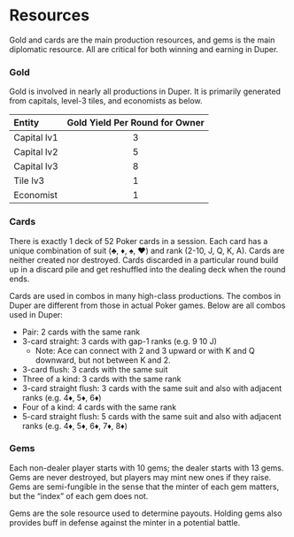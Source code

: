 # Resources

Gold and cards are the main production resources, and gems is the main diplomatic resource. All are critical for both winning and earning in Duper.

### Gold

Gold is involved in nearly all productions in Duper. It is primarily generated from capitals, level-3 tiles, and economists as below.

| Entity      | Gold Yield Per Round for Owner |
| :---------- | :----------------------------: |
| Capital lv1 |               3                |
| Capital lv2 |               5                |
| Capital lv3 |               8                |
| Tile lv3    |               1                |
| Economist   |               1                |

### Cards

There is exactly 1 deck of 52 Poker cards in a session. Each card has a unique combination of suit (♣️, ♦️, ♠️, ♥️) and rank (2-10, J, Q, K, A). Cards are neither created nor destroyed. Cards discarded in a particular round build up in a discard pile and get reshuffled into the dealing deck when the round ends.

Cards are used in combos in many high-class productions. The combos in Duper are different from those in actual Poker games. Below are all combos used in Duper:

- Pair: 2 cards with the same rank
- 3-card straight: 3 cards with gap-1 ranks (e.g. 9 10 J)
  - Note: Ace can connect with 2 and 3 upward or with K and Q downward, but not between K and 2.
- 3-card flush: 3 cards with the same suit
- Three of a kind: 3 cards with the same rank
- 3-card straight flush: 3 cards with the same suit and also with adjacent ranks (e.g. 4♦️, 5♦️, 6♦️)
- Four of a kind: 4 cards with the same rank
- 5-card straight flush: 5 cards with the same suit and also with adjacent ranks (e.g. 4♦️, 5♦️, 6♦️, 7♦️, 8♦️)

### Gems

Each non-dealer player starts with 10 gems; the dealer starts with 13 gems. Gems are never destroyed, but players may mint new ones if they raise. Gems are semi-fungible in the sense that the minter of each gem matters, but the “index” of each gem does not.

Gems are the sole resource used to determine payouts. Holding gems also provides buff in defense against the minter in a potential battle.
